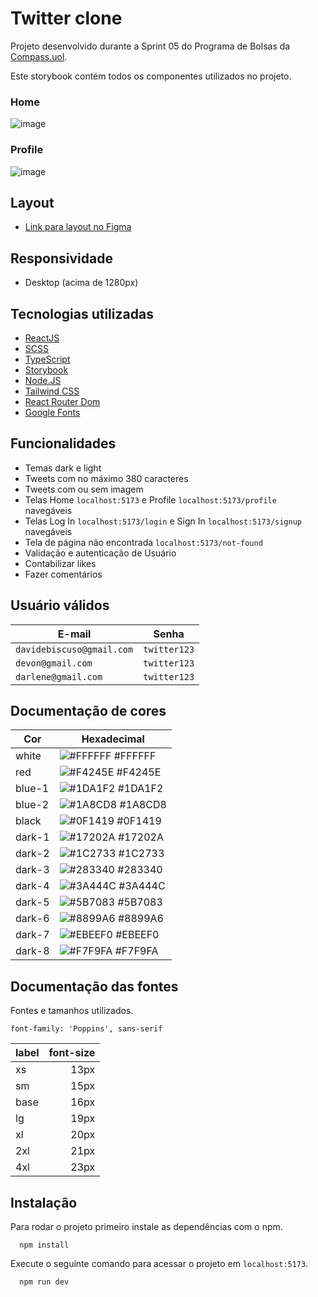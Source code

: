 
<Meta title="Docs/Apresentação" />


# Twitter clone

Projeto desenvolvido durante a Sprint 05 do Programa de Bolsas da [Compass.uol](https://compass.uol/pt/home/).

Este storybook contém todos os componentes utilizados no projeto.

### Home
![image](https://user-images.githubusercontent.com/44329969/199125309-893eb95b-678d-4985-ac01-c182185daffb.png)

### Profile
![image](https://user-images.githubusercontent.com/44329969/199125464-b047534e-b5ec-48ce-b5b5-a1664b9c4098.png)

## Layout

- [Link para layout no Figma](https://www.figma.com/file/E0J4sPihtdgIMI2Z4BOmLv/UI-Twitter-Web-(Community))

## Responsividade

- Desktop (acima de 1280px)

## Tecnologias utilizadas

- [ReactJS](https://pt-br.reactjs.org/)
- [SCSS](https://sass-lang.com/)
- [TypeScript](https://www.typescriptlang.org/)
- [Storybook](https://storybook.js.org/)
- [Node.JS](https://nodejs.org/en/)
- [Tailwind CSS](https://tailwindcss.com/)
- [React Router Dom](https://v5.reactrouter.com/web/guides/quick-start)
- [Google Fonts](https://fonts.google.com/)

## Funcionalidades

- Temas dark e light
- Tweets com no máximo 380 caracteres
- Tweets com ou sem imagem
- Telas Home `localhost:5173` e Profile `localhost:5173/profile` navegáveis
- Telas Log In `localhost:5173/login` e Sign In `localhost:5173/signup` navegáveis
- Tela de página não encontrada `localhost:5173/not-found`
- Validação e autenticação de Usuário
- Contabilizar likes
- Fazer comentários


## Usuário válidos

| E-mail                    | Senha        |
| ------------------------- | ------------ |
| `davidebiscuso@gmail.com` | `twitter123` |
| `devon@gmail.com`         | `twitter123` |
| `darlene@gmail.com`       | `twitter123` |


## Documentação de cores

| Cor               | Hexadecimal                                                |
| ----------------- | ---------------------------------------------------------------- |
| white             | ![#FFFFFF](https://via.placeholder.com/15/FFFFFF/FFFFFF.png) #FFFFFF |
| red               | ![#F4245E](https://via.placeholder.com/15/F4245E/F4245E.png) #F4245E |
| blue-1            | ![#1DA1F2](https://via.placeholder.com/15/1DA1F2/1DA1F2.png) #1DA1F2 |
| blue-2            | ![#1A8CD8](https://via.placeholder.com/15/1A8CD8/1A8CD8.png) #1A8CD8 |
| black             | ![#0F1419](https://via.placeholder.com/15/0F1419/0F1419.png) #0F1419 |
| dark-1            | ![#17202A](https://via.placeholder.com/15/17202A/17202A.png) #17202A |
| dark-2            | ![#1C2733](https://via.placeholder.com/15/1C2733/1C2733.png) #1C2733 |
| dark-3            | ![#283340](https://via.placeholder.com/15/283340/283340.png) #283340 |
| dark-4            | ![#3A444C](https://via.placeholder.com/15/3A444C/3A444C.png) #3A444C |
| dark-5            | ![#5B7083](https://via.placeholder.com/15/5B7083/5B7083.png) #5B7083 |
| dark-6            | ![#8899A6](https://via.placeholder.com/15/8899A6/8899A6.png) #8899A6 |
| dark-7            | ![#EBEEF0](https://via.placeholder.com/15/EBEEF0/EBEEF0.png) #EBEEF0 |
| dark-8            | ![#F7F9FA](https://via.placeholder.com/15/F7F9FA/F7F9FA.png) #F7F9FA |

## Documentação das fontes

Fontes e tamanhos utilizados.

`font-family: 'Poppins', sans-serif`

| label | font-size |
| ----- | --------: |
| xs    |      13px |
| sm    |      15px |
| base  |      16px |
| lg    |      19px |
| xl    |      20px |
| 2xl   |      21px |
| 4xl   |      23px |

## Instalação

Para rodar o projeto primeiro instale as dependências com o npm.

```
  npm install
```

Execute o seguinte comando para acessar o projeto em ``localhost:5173``.

```
  npm run dev
```